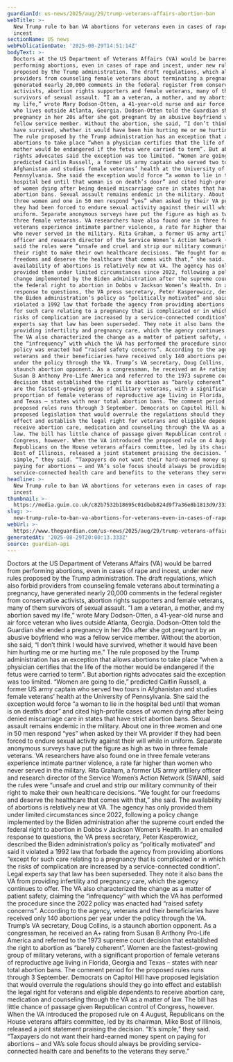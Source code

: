 ```yaml
---
guardianId: us-news/2025/aug/29/trump-veterans-affairs-abortion-ban
webTitle: >-
  New Trump rule to ban VA abortions for veterans even in cases of rape and
  incest
sectionName: US news
webPublicationDate: '2025-08-29T14:51:14Z'
bodyText: >-
  Doctors at the US Department of Veterans Affairs (VA) would be barred from
  performing abortions, even in cases of rape and incest, under new rules
  proposed by the Trump administration. The draft regulations, which also forbid
  providers from counseling female veterans about terminating a pregnancy, have
  generated nearly 20,000 comments in the federal register from conservative
  activists, abortion rights supporters and female veterans, many of them
  survivors of sexual assault. “I am a veteran, a mother, and my abortion saved
  my life,” wrote Mary Dodson-Otten, a 41-year-old nurse and air force veteran
  who lives outside Atlanta, Georgia. Dodson-Otten told the Guardian she ended a
  pregnancy in her 20s after she got pregnant by an abusive boyfriend who was a
  fellow service member. Without the abortion, she said, “I don’t think I would
  have survived, whether it would have been him hurting me or me hurting me.”
  The rule proposed by the Trump administration has an exception that allows
  abortions to take place “when a physician certifies that the life of the
  mother would be endangered if the fetus were carried to term”. But abortion
  rights advocates said the exception was too limited. “Women are going to die,”
  predicted Caitlin Russell, a former US army captain who served two tours in
  Afghanistan and studies female veterans’ health at the University of
  Pennsylvania. She said the exception would force “a woman to lie in the
  hospital bed until that woman is on death’s door” and cited high-profile cases
  of women dying after being denied miscarriage care in states that have strict
  abortion bans. Sexual assault remains endemic in the military. About one in
  three women and one in 50 men respond “yes” when asked by their VA provider if
  they had been forced to endure sexual activity against their will while in
  uniform. Separate anonymous surveys have put the figure as high as two in
  three female veterans. VA researchers have also found one in three female
  veterans experience intimate partner violence, a rate far higher than women
  who never served in the military. Rita Graham, a former US army artillery
  officer and research director of the Service Women’s Action Network (SWAN),
  said the rules were “unsafe and cruel and strip our military community of
  their right to make their own healthcare decisions. “We fought for our
  freedoms and deserve the healthcare that comes with that,” she said. The
  availability of abortions is relatively new at VA. The agency has only
  provided them under limited circumstances since 2022, following a policy
  change implemented by the Biden administration after the supreme court ended
  the federal right to abortion in Dobbs v Jackson Women’s Health. In an emailed
  response to questions, the VA press secretary, Peter Kasperowicz, described
  the Biden administration’s policy as “politically motivated” and said it
  violated a 1992 law that forbade the agency from providing abortions “except
  for such care relating to a pregnancy that is complicated or in which the
  risks of complication are increased by a service-connected condition”. Legal
  experts say that law has been superseded. They note it also bans the VA from
  providing infertility and pregnancy care, which the agency continues to offer.
  The VA also characterized the change as a matter of patient safety, claiming
  the “infrequency” with which the VA has performed the procedure since the 2022
  policy was enacted had “raised safety concerns”. According to the agency,
  veterans and their beneficiaries have received only 140 abortions per year
  under the policy through the VA. Trump’s VA secretary, Doug Collins, is a
  staunch abortion opponent. As a congressman, he received an A+ rating from
  Susan B Anthony Pro-Life America and referred to the 1973 supreme court
  decision that established the right to abortion as “barely coherent”. Women
  are the fastest-growing group of military veterans, with a significant
  proportion of female veterans of reproductive age living in Florida, Georgia
  and Texas – states with near total abortion bans. The comment period for the
  proposed rules runs through 3 September. Democrats on Capitol Hill have
  proposed legislation that would overrule the regulations should they go into
  effect and establish the legal right for veterans and eligible dependents to
  receive abortion care, medication and counseling through the VA as a matter of
  law. The bill has little chance of passage given Republican control of
  Congress, however. When the VA introduced the proposed rule on 4 August,
  Republicans on the House veterans affairs committee, led by its chairman, Mike
  Bost of Illinois, released a joint statement praising the decision. “It’s
  simple,” they said. “Taxpayers do not want their hard-earned money spent on
  paying for abortions – and VA’s sole focus should always be providing
  service-connected health care and benefits to the veterans they serve.”
headline: >-
  New Trump rule to ban VA abortions for veterans even in cases of rape and
  incest
thumbnail: >-
  https://media.guim.co.uk/c82b7532b18695c01dbeb824d9f7a36e8b1813d9/333_0_3333_2667/500.jpg
slug: >-
  new-trump-rule-to-ban-va-abortions-for-veterans-even-in-cases-of-rape-and-incest
webUrl: >-
  https://www.theguardian.com/us-news/2025/aug/29/trump-veterans-affairs-abortion-ban
generatedAt: '2025-08-29T20:00:13.333Z'
source: guardian-api
---
```

Doctors at the US Department of Veterans Affairs (VA) would be barred from performing abortions, even in cases of rape and incest, under new rules proposed by the Trump administration. The draft regulations, which also forbid providers from counseling female veterans about terminating a pregnancy, have generated nearly 20,000 comments in the federal register from conservative activists, abortion rights supporters and female veterans, many of them survivors of sexual assault. “I am a veteran, a mother, and my abortion saved my life,” wrote Mary Dodson-Otten, a 41-year-old nurse and air force veteran who lives outside Atlanta, Georgia. Dodson-Otten told the Guardian she ended a pregnancy in her 20s after she got pregnant by an abusive boyfriend who was a fellow service member. Without the abortion, she said, “I don’t think I would have survived, whether it would have been him hurting me or me hurting me.” The rule proposed by the Trump administration has an exception that allows abortions to take place “when a physician certifies that the life of the mother would be endangered if the fetus were carried to term”. But abortion rights advocates said the exception was too limited. “Women are going to die,” predicted Caitlin Russell, a former US army captain who served two tours in Afghanistan and studies female veterans’ health at the University of Pennsylvania. She said the exception would force “a woman to lie in the hospital bed until that woman is on death’s door” and cited high-profile cases of women dying after being denied miscarriage care in states that have strict abortion bans. Sexual assault remains endemic in the military. About one in three women and one in 50 men respond “yes” when asked by their VA provider if they had been forced to endure sexual activity against their will while in uniform. Separate anonymous surveys have put the figure as high as two in three female veterans. VA researchers have also found one in three female veterans experience intimate partner violence, a rate far higher than women who never served in the military. Rita Graham, a former US army artillery officer and research director of the Service Women’s Action Network (SWAN), said the rules were “unsafe and cruel and strip our military community of their right to make their own healthcare decisions. “We fought for our freedoms and deserve the healthcare that comes with that,” she said. The availability of abortions is relatively new at VA. The agency has only provided them under limited circumstances since 2022, following a policy change implemented by the Biden administration after the supreme court ended the federal right to abortion in Dobbs v Jackson Women’s Health. In an emailed response to questions, the VA press secretary, Peter Kasperowicz, described the Biden administration’s policy as “politically motivated” and said it violated a 1992 law that forbade the agency from providing abortions “except for such care relating to a pregnancy that is complicated or in which the risks of complication are increased by a service-connected condition”. Legal experts say that law has been superseded. They note it also bans the VA from providing infertility and pregnancy care, which the agency continues to offer. The VA also characterized the change as a matter of patient safety, claiming the “infrequency” with which the VA has performed the procedure since the 2022 policy was enacted had “raised safety concerns”. According to the agency, veterans and their beneficiaries have received only 140 abortions per year under the policy through the VA. Trump’s VA secretary, Doug Collins, is a staunch abortion opponent. As a congressman, he received an A+ rating from Susan B Anthony Pro-Life America and referred to the 1973 supreme court decision that established the right to abortion as “barely coherent”. Women are the fastest-growing group of military veterans, with a significant proportion of female veterans of reproductive age living in Florida, Georgia and Texas – states with near total abortion bans. The comment period for the proposed rules runs through 3 September. Democrats on Capitol Hill have proposed legislation that would overrule the regulations should they go into effect and establish the legal right for veterans and eligible dependents to receive abortion care, medication and counseling through the VA as a matter of law. The bill has little chance of passage given Republican control of Congress, however. When the VA introduced the proposed rule on 4 August, Republicans on the House veterans affairs committee, led by its chairman, Mike Bost of Illinois, released a joint statement praising the decision. “It’s simple,” they said. “Taxpayers do not want their hard-earned money spent on paying for abortions – and VA’s sole focus should always be providing service-connected health care and benefits to the veterans they serve.”
